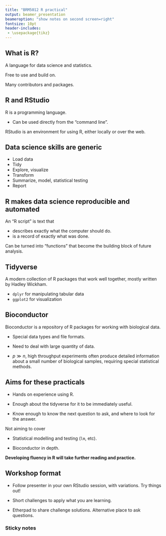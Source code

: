 ```yaml
---
title: "BRM5012 R practical"
output: beamer_presentation
beameroption: "show notes on second screen=right"
fontsize: 10pt
header-includes:
 - \usepackage{tikz}
---
```


## What is R?

A language for data science and statistics.

Free to use and build on.

Many contributors and packages.


## R and RStudio

R is a programming language.

* Can be used directly from the "command line".

RStudio is an environment for using R, either locally or over the web.

\includegraphics[height=2in]{rstudio.png}

\note{
We're using RStudio over the web today.

Can install on your own laptop. Need to install both R and RStudio.
}


## Data science skills are generic

* Load data
* Tidy
* Explore, visualize
* Transform
* Summarize, model, statistical testing
* Report

\note{
Analysis of almost any data can be viewed as being made of these steps.

We can learn to recognize these steps. Something is wrong if one of them is missing.

These are interconnected steps, eg exploration informs transformation and testing.
}


## R makes data science reproducible and automated

An "R script" is text that

* describes exactly what the computer should do.
* is a record of exactly what was done.

Can be turned into "functions" that become the building block of future analysis.

\note{
Excel or a statistics program may be easier to use, but can be hard to describe steps taken.
}


## Tidyverse

A modern collection of R packages that work well together, mostly written by Hadley Wickham.

* `dplyr` for manipulating tabular data
* `ggplot2` for visualization

\note{
R has 4 decades of history behind it.

Today we're going to be looking at two particular flavours of R: the "tidyverse" and "bioconductor".
}


## Bioconductor

Bioconductor is a repository of R packages for working with biological data.

* Special data types and file formats.

* Need to deal with large quantity of data.

* $p \gg n$, high throughput experiments often produce detailed information about a small number of biological samples, requiring special statistical methods.


## Aims for these practicals

* Hands on experience using R.

* Enough about the tidyverse for it to be immediately useful.

* Know enough to know the next question to ask, and where to look for the answer.

Not aiming to cover

* Statistical modelling and testing (`lm`, etc).

* Bioconductor in depth.

**Developing fluency in R will take further reading and practice.**

\note{
Tidyverse flavour of R is an essential skill, something any lab scientist should know.

Bioconductor requires more work to master, is a more specialized skill, has sub-specialities.
}


## Workshop format

* Follow presenter in your own RStudio session, with variations. Try things out!

* Short challenges to apply what you are learning.

* Etherpad to share challenge solutions. Alternative place to ask questions.

### Sticky notes

\begin{tikzpicture}
\fill[fill=green] (2,0) rectangle (4,2);
\draw (3,-0.3) node {All good};
\draw (3,-0.6) node {Challenge completed};

\fill[fill=red] (6,0) rectangle (8,2);
\draw (7,-0.3) node {Something is broken};
\draw (7,-0.6) node {It doesn't work};
\draw (7,-0.9) node {Something doesn't make sense};
\draw (7,-1.5) node {(or raise hand / call out)};
\end{tikzpicture}

\note{
We're here to teach, ask for help early.

R cares a lot about missing punctuation. Easy to miss a quote or a bracket and get R into a confused state.

Digressions are good.
}



